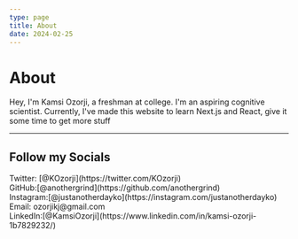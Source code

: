 ```yaml
---
type: page
title: About
date: 2024-02-25
---
```


# About

Hey, I'm Kamsi Ozorji, a freshman at college. I'm an aspiring
cognitive scientist. Currently, I've made this website to learn
Next.js and React, give it some time to get more stuff

---

<h2> Follow my Socials </h2>

<div>Twitter: [@KOzorji](https://twitter.com/KOzorji)</div>
<div>GitHub:[@anothergrind](https://github.com/anothergrind)</div>
<div>Instagram:[@justanotherdayko](https://instagram.com/justanotherdayko)</div>
<div>Email: ozorjikj@gmail.com</div>
<div>
  LinkedIn:[@KamsiOzorji](https://www.linkedin.com/in/kamsi-ozorji-1b7829232/)
</div>
